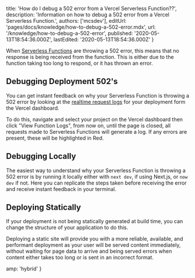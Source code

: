 
  title: 'How do I debug a 502 error from a Vercel Serverless Function??',
  description:
    'Information on how to debug a 502 error from a Vercel Serverless Function.',
  authors: ['mcsdev'],
  editUrl: 'pages/docs/knowledge/how-to-debug-a-502-error.mdx',
  url: '/knowledge/how-to-debug-a-502-error',
  published: '2020-05-13T18:54:36.000Z',
  lastEdited: '2020-05-13T18:54:36.000Z'
}

When [Serverless Functions](/docs/v2/serverless-functions/introduction) are throwing a 502 error, this means that no response is being received from the function. This is either due to the function taking too long to respond, or it has thrown an error.

## Debugging Deployment 502's

You can get instant feedback on why your Serverless Function is throwing a 502 error by looking at the [realtime request logs](/knowledge/where-are-vercel-logs) for your deployment form the Vercel dashboard.

To do this, navigate and select your project on the Vercel dashboard then click "View Function Logs", from now on, until the page is closed, all requests made to Serverless Functions will generate a log. If any errors are present, these will be highlighted in Red.

## Debugging Locally

The easiest way to understand why your Serverless Function is throwing a 502 error is by running it locally either with `next dev`, if using Next.js, or `now dev` if not. Here you can replicate the steps taken before receiving the error and receive instant feedback in your terminal.

## Deploying Statically

If your deployment is not being statically generated at build time, you can change the structure of your application to do this.

Deploying a static site will provide you with a more reliable, available, and performant deployment as your user will be served content immediately, without waiting for page data to arrive and being served errors when content either takes too long or is sent in an incorrect format.


  amp: 'hybrid'
}
